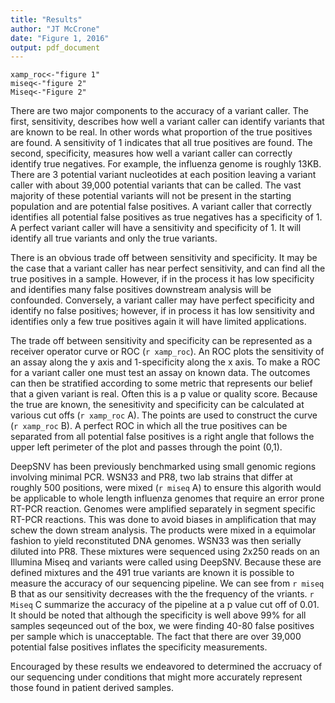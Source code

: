 ```yaml
---
title: "Results"
author: "JT McCrone"
date: "Figure 1, 2016"
output: pdf_document
---
```

```{r.message=F,echo=F}
xamp_roc<-"figure 1"
miseq<-"figure 2"
Miseq<-"Figure 2"
```

There are two major components to the accuracy of a variant caller. The first, sensitivity, describes how well a variant caller can identify variants that are known to be real. In other words what proportion of the true positives are found. A sensitivity of 1 indicates that all true positives are found. The second, specificity, measures how well a variant caller can correctly identify true negatives. For example, the influenza genome is roughly 13KB. There are 3  potential variant nucleotides at each position leaving a variant caller with about 39,000 potential variants that can be called. The vast majority of these potential variants will not be present in the starting population and are potential false positives. A variant caller that correctly identifies all potential false positives as true negatives has a specificity of 1. A perfect variant caller will have a sensitivity and specificity of 1. It will identify all true variants and only the true variants.

There is an obvious trade off between sensitivity and specificity. It may be the case that a variant caller has near perfect sensitivity, and  can find all the true positives in a sample. However, if in the process it has low specificity and identifies many false positives downstream analysis will be confounded. Conversely, a variant caller may have perfect specificity and identify no false positives; however, if in process it has low sensitivity and identifies only a few true positives again it will have limited applications. 

The trade off between sensitivity and specificity can be represented as a receiver operator curve or ROC (`r xamp_roc`). An ROC plots the sensitivity of an assay along the y axis and 1-specificity along the x axis. To make a ROC for a variant caller one must test an assay on known data. The outcomes can then be stratified according to some metric that represents our belief that a given variant is real. Often this is a p value or quality score. Because the true are known, the senesitivity and specificity can be calculated at various cut offs (`r xamp_roc` A). The points are used to construct the curve (`r xamp_roc` B). A perfect ROC in which all the true positives can be separated from all potential false positives is a right angle that follows the upper left perimeter of the plot and passes through the point (0,1).

DeepSNV has been previously benchmarked using small genomic regions involving minimal PCR. WSN33 and PR8, two lab strains that differ at roughly 500 positions, were mixed  (`r miseq` A) to ensure this algorith would be applicable to whole length influenza genomes that require an error prone RT-PCR reaction. Genomes were amplified separately in  segment specific RT-PCR reactions. This was done to avoid biases in amplification that may schew the down stream analysis. The products were mixed in a equimolar fashion to yield reconstituted DNA genomes. WSN33 was then serially diluted into PR8. These mixtures were sequenced using 2x250 reads on an Illumina Miseq and variants were called using DeepSNV. 
Because these are defined mixtures and the 491 true variants are known it is possible to measure the accuracy of our sequencing pipeline. We can see from `r miseq` B that as our sensitivity decreases with the the frequency of the vriants. `r Miseq` C summarize the accuracy of the pipeline at a p value cut off of 0.01. It should be noted that although the specificity is well above 99% for all samples seqeunced out of the box, we were finding 40-80 false positives per sample which is unacceptable. The fact that there are over 39,000 potential false positives inflates the specificity measurements.

Encouraged by these results we endeavored to determined the accruacy of our sequencing under conditions that might more accurately represent those found in patient derived samples.



